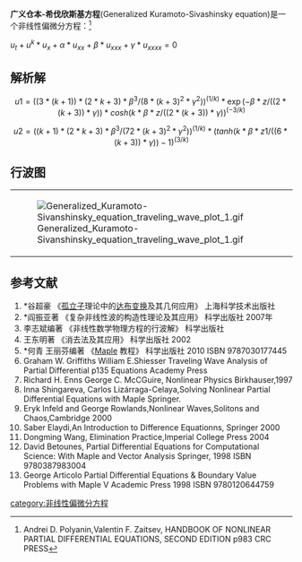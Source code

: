 '''广义仓本-希伐欣斯基方程'''(Generalized Kuramoto-Sivashinsky equation)是一个非线性偏微分方程：<ref>Andrei D. Polyanin,Valentin F. Zaitsev, HANDBOOK OF NONLINEAR PARTIAL DIFFERENTIAL EQUATIONS, SECOND EDITION p983  CRC PRESS</ref>

<math>u_{t}+u^k*u_{x}+\alpha*u_{xx}+\beta*u_{xxx}+\gamma*u_{xxxx}=0</math>

==解析解==
:<math>u1 = ((3*(k+1))*(2*k+3)*\beta^3/(8*(k+3)^2*\gamma^2))^(1/k)*\exp(-\beta*z/((2*(k+3))*\gamma))*cosh(k*\beta*z/((2*(k+3))*\gamma))^(-3/k)</math>
:<math>u2 = ((k+1)*(2*k+3)*\beta^3/(72*(k+3)^2*\gamma^2))^(1/k)*(tanh(k*\beta*z1/((6*(k+3))*\gamma))-1)^(3/k)</math>

==行波图==
{|
|[[File:Generalized_Kuramoto-Sivanshinsky_equation_traveling_wave_plot_1.gif|frame]]
|[[File:Generalized_Kuramoto-Sivanshinsky_equation_traveling_wave_plot_2.gif|frame]]
|}

==参考文献==
<references/>
# *谷超豪 《[[孤立子|孤立子]]理论中的[[达布变换|达布变换]]及其几何应用》 上海科学技术出版社
# *阎振亚著 《复杂非线性波的构造性理论及其应用》 科学出版社 2007年
# 李志斌编著 《非线性数学物理方程的行波解》 科学出版社
#王东明著 《消去法及其应用》 科学出版社 2002
# *何青 王丽芬编著 《[[Maple|Maple]] 教程》 科学出版社 2010 ISBN 9787030177445
#Graham W. Griffiths William E.Shiesser Traveling Wave Analysis of Partial Differential p135 Equations Academy Press
# Richard H. Enns George C. McCGuire, Nonlinear Physics Birkhauser,1997
#Inna Shingareva, Carlos Lizárraga-Celaya,Solving Nonlinear Partial Differential Equations with Maple Springer.
#Eryk Infeld and George Rowlands,Nonlinear Waves,Solitons and Chaos,Cambridge 2000
#Saber Elaydi,An Introduction to Difference Equationns, Springer 2000
#Dongming Wang, Elimination Practice,Imperial College Press 2004
# David Betounes, Partial Differential Equations for Computational Science: With Maple and Vector Analysis Springer, 1998 ISBN 9780387983004
# George Articolo Partial Differential Equations & Boundary Value Problems with Maple V Academic Press 1998 ISBN 9780120644759
{{非线性偏微分方程}}

[[category:非线性偏微分方程|category:非线性偏微分方程]]